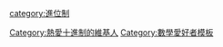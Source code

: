{{Userbox
  |id=<math>10^n\,\!</math>
  |id-fc=#000000  |id-c=#FFFFFF
  |info=這個用戶愛使用'''[[十進制]]'''。
  |info-c=#FFFF00
  |info-s=10
  |info-fc=#C40000
  |border-c=#0000C4
}}
[[Category:熱愛十進制的維基人]]
<noinclude>
[[Category:數學愛好者模板]]
[[category:進位制]]</noinclude>